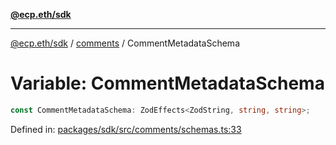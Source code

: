 [**@ecp.eth/sdk**](../../index.mdx)

***

[@ecp.eth/sdk](/sdk-reference/index.mdx) / [comments](/sdk-reference/comments/index.mdx) / CommentMetadataSchema

# Variable: CommentMetadataSchema

```ts
const CommentMetadataSchema: ZodEffects<ZodString, string, string>;
```

Defined in: [packages/sdk/src/comments/schemas.ts:33](https://github.com/ecp-eth/comments-monorepo/blob/main/packages/sdk/src/comments/schemas.ts#L33)
